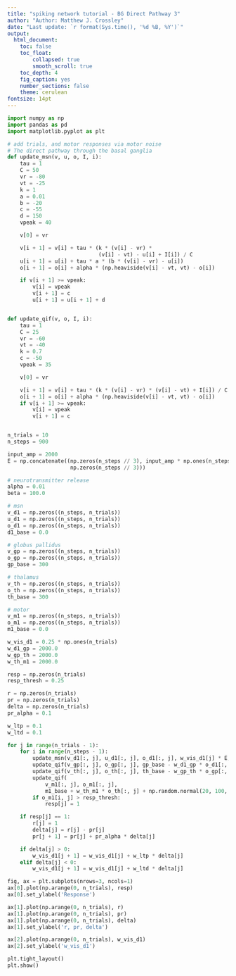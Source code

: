```yaml
---
title: "spiking network tutorial - BG Direct Pathway 3"
author: "Author: Matthew J. Crossley"
date: "Last update: `r format(Sys.time(), '%d %B, %Y')`"
output:
  html_document:
    toc: false
    toc_float:
        collapsed: true
        smooth_scroll: true
    toc_depth: 4
    fig_caption: yes
    number_sections: false
    theme: cerulean
fontsize: 14pt
---
```


```python

import numpy as np
import pandas as pd
import matplotlib.pyplot as plt

# add trials, and motor responses via motor noise
# The direct pathway through the basal ganglia
def update_msn(v, u, o, I, i):
    tau = 1
    C = 50
    vr = -80
    vt = -25
    k = 1
    a = 0.01
    b = -20
    c = -55
    d = 150
    vpeak = 40

    v[0] = vr

    v[i + 1] = v[i] + tau * (k * (v[i] - vr) *
                             (v[i] - vt) - u[i] + I[i]) / C
    u[i + 1] = u[i] + tau * a * (b * (v[i] - vr) - u[i])
    o[i + 1] = o[i] + alpha * (np.heaviside(v[i] - vt, vt) - o[i])

    if v[i + 1] >= vpeak:
        v[i] = vpeak
        v[i + 1] = c
        u[i + 1] = u[i + 1] + d


def update_qif(v, o, I, i):
    tau = 1
    C = 25
    vr = -60
    vt = -40
    k = 0.7
    c = -50
    vpeak = 35

    v[0] = vr

    v[i + 1] = v[i] + tau * (k * (v[i] - vr) * (v[i] - vt) + I[i]) / C
    o[i + 1] = o[i] + alpha * (np.heaviside(v[i] - vt, vt) - o[i])
    if v[i + 1] >= vpeak:
        v[i] = vpeak
        v[i + 1] = c


n_trials = 10
n_steps = 900

input_amp = 2000
E = np.concatenate((np.zeros(n_steps // 3), input_amp * np.ones(n_steps // 3),
                    np.zeros(n_steps // 3)))

# neurotransmitter release
alpha = 0.01
beta = 100.0

# msn
v_d1 = np.zeros((n_steps, n_trials))
u_d1 = np.zeros((n_steps, n_trials))
o_d1 = np.zeros((n_steps, n_trials))
d1_base = 0.0

# globus pallidus
v_gp = np.zeros((n_steps, n_trials))
o_gp = np.zeros((n_steps, n_trials))
gp_base = 300

# thalamus
v_th = np.zeros((n_steps, n_trials))
o_th = np.zeros((n_steps, n_trials))
th_base = 300

# motor
v_m1 = np.zeros((n_steps, n_trials))
o_m1 = np.zeros((n_steps, n_trials))
m1_base = 0.0

w_vis_d1 = 0.25 * np.ones(n_trials)
w_d1_gp = 2000.0
w_gp_th = 2000.0
w_th_m1 = 2000.0

resp = np.zeros(n_trials)
resp_thresh = 0.25

r = np.zeros(n_trials)
pr = np.zeros(n_trials)
delta = np.zeros(n_trials)
pr_alpha = 0.1

w_ltp = 0.1
w_ltd = 0.1

for j in range(n_trials - 1):
    for i in range(n_steps - 1):
        update_msn(v_d1[:, j], u_d1[:, j], o_d1[:, j], w_vis_d1[j] * E, i)
        update_qif(v_gp[:, j], o_gp[:, j], gp_base - w_d1_gp * o_d1[:, j], i)
        update_qif(v_th[:, j], o_th[:, j], th_base - w_gp_th * o_gp[:, j], i)
        update_qif(
            v_m1[:, j], o_m1[:, j],
            m1_base + w_th_m1 * o_th[:, j] + np.random.normal(20, 100, n_steps), i)
        if o_m1[i, j] > resp_thresh:
            resp[j] = 1

    if resp[j] == 1:
        r[j] = 1
        delta[j] = r[j] - pr[j]
        pr[j + 1] = pr[j] + pr_alpha * delta[j]

    if delta[j] > 0:
        w_vis_d1[j + 1] = w_vis_d1[j] + w_ltp * delta[j]
    elif delta[j] < 0:
        w_vis_d1[j + 1] = w_vis_d1[j] + w_ltd * delta[j]

fig, ax = plt.subplots(nrows=3, ncols=1)
ax[0].plot(np.arange(0, n_trials), resp)
ax[0].set_ylabel('Response')

ax[1].plot(np.arange(0, n_trials), r)
ax[1].plot(np.arange(0, n_trials), pr)
ax[1].plot(np.arange(0, n_trials), delta)
ax[1].set_ylabel('r, pr, delta')

ax[2].plot(np.arange(0, n_trials), w_vis_d1)
ax[2].set_ylabel('w_vis_d1')

plt.tight_layout()
plt.show()

```
